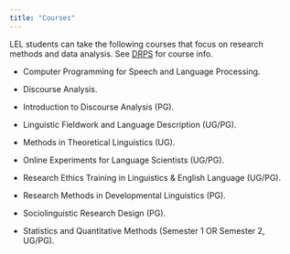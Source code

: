 ```yaml
---
title: "Courses"
---
```


LEL students can take the following courses that focus on research methods and data analysis.
See [DRPS](http://www.drps.ed.ac.uk/22-23/dpt/cx_sb_lasc.htm) for course info.

- Computer Programming for Speech and Language Processing.

- Discourse Analysis.

- Introduction to Discourse Analysis (PG).

- Linguistic Fieldwork and Language Description (UG/PG).

- Methods in Theoretical Linguistics (UG).

- Online Experiments for Language Scientists (UG/PG).

- Research Ethics Training in Linguistics & English Language (UG/PG).

- Research Methods in Developmental Linguistics (PG).

- Sociolinguistic Research Design (PG).

- Statistics and Quantitative Methods (Semester 1 OR Semester 2, UG/PG).
